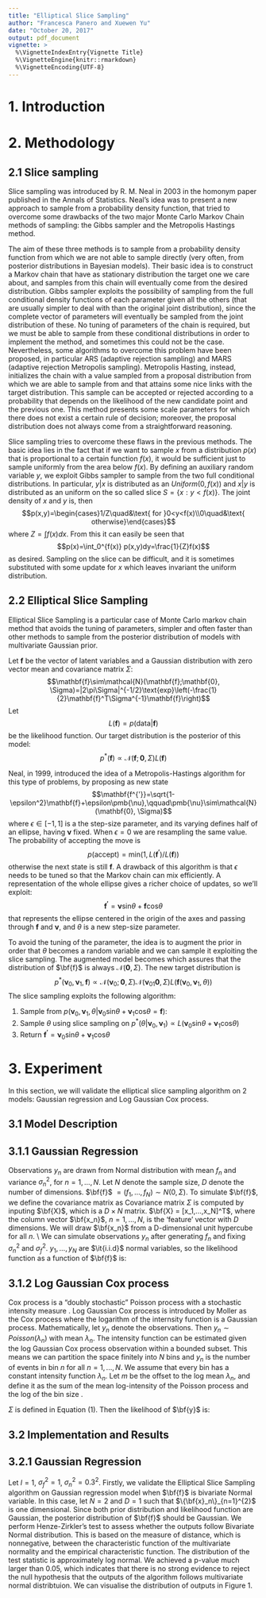 ```yaml
---
title: "Elliptical Slice Sampling"
author: "Francesca Panero and Xuewen Yu"
date: "October 20, 2017"
output: pdf_document
vignette: >
  %\VignetteIndexEntry{Vignette Title}
  %\VignetteEngine{knitr::rmarkdown}
  %\VignetteEncoding{UTF-8}
---
```

# 1. Introduction

# 2. Methodology
## 2.1 Slice sampling

Slice sampling was introduced by R. M. Neal in 2003 in the homonym paper published in the Annals of Statistics. Neal's idea was to present a new approach to sample from a probability density function, that tried to overcome some drawbacks of the two major Monte Carlo Markov Chain methods of sampling: the Gibbs sampler and the Metropolis Hastings method.

The aim of these three methods is to sample from a probability density function from which we are not able to sample directly (very often, from posterior distributions in Bayesian models). Their basic idea is to construct a Markov chain that have as stationary distribution the target one we care about, and samples from this chain will eventually come from the desired distribution. 
Gibbs sampler exploits the possibility of sampling from the full conditional density functions of each parameter given all the others (that are usually simpler to deal with than the original joint distribution), since the complete vector of parameters will eventually be sampled from the joint distribution of these. No tuning of parameters of the chain is required, but we must be able to sample from these conditional distributions in order to implement the method, and sometimes this could not be the case. Nevertheless, some algorithms to overcome this problem have been proposed, in particular ARS (adaptive rejection sampling) and MARS (adaptive rejection Metropolis sampling).
Metropolis Hasting, instead, initializes the chain with a value sampled from a proposal distribution from which we are able to sample from and that attains some nice links with the target distribution. This sample can be accepted or rejected according to a probability that depends on the likelihood of the new candidate point and the previous one. This method presents some scale parameters for which there does not exist a certain rule of decision; moreover, the proposal distribution does not always come from a straightforward reasoning.

Slice sampling tries to overcome these flaws in the previous methods. The basic idea lies in the fact that if we want to sample $x$ from a distribution $p(x)$ that is proportional to a certain function $f(x)$, it would be sufficient just to sample uniformly from the area below $f(x)$.
By defining an auxiliary random variable $y$, we exploit Gibbs sampler to sample from the two full conditional distributions. In particular, $y|x$ is distributed as an $Uniform(0,f(x))$ and $x|y$ is distributed as an uniform on the so called slice $S=\lbrace x: y<f(x)\rbrace$. The joint density of $x$ and $y$ is, then $$p(x,y)=\begin{cases}1/Z\quad&\text{ for }0<y<f(x)\\0\quad&\text{ otherwise}\end{cases}$$where $Z=\int f(x)dx$. From this it can easily be seen that $$p(x)=\int_0^{f(x)} p(x,y)dy=\frac{1}{Z}f(x)$$as desired. Sampling on the slice can be difficult, and it is sometimes substituted with some update for $x$ which leaves invariant the uniform distribution.

## 2.2 Elliptical Slice Sampling

Elliptical Slice Sampling is a particular case of Monte Carlo markov chain method that avoids the tuning of parameters, simpler and often faster than other methods to sample from the posterior distribution of models with multivariate Gaussian prior.

Let $\mathbf{f}$ be the vector of latent variables and a Gaussian distribution with zero vector mean and covariance matrix $\Sigma$: $$\mathbf{f}\sim\mathcal{N}(\mathbf{f};\mathbf{0}, \Sigma)=|2\pi\Sigma|^{-1/2}\text{exp}\left(-\frac{1}{2}\mathbf{f}^T\Sigma^{-1}\mathbf{f}\right)$$ Let $$L(\mathbf{f})=p(\text{data}|\mathbf{f})$$ be the likelihood function. Our target distribution is the posterior of this model: $$p^*(\mathbf{f})\propto \mathcal{N}(\mathbf{f};\mathbf{0}, \Sigma)L(\mathbf{f})$$

Neal, in 1999, introduced the idea of a Metropolis-Hastings algorithm for this type of problems, by proposing as new state 
$$\mathbf{f^{'}}=\sqrt{1-\epsilon^2}\mathbf{f}+\epsilon\pmb{\nu},\qquad\pmb{\nu}\sim\mathcal{N}(\mathbf{0}, \Sigma)$$ where $\epsilon\in[-1,1]$ is a the step-size parameter, and its varying defines half of an ellipse, having $\pmb{\nu}$ fixed. When $\epsilon=0$ we are resampling the same value. The probability of accepting the move is $$p(\text{accept})=\text{min}(1,L(\mathbf{f^{'}})/L(\mathbf{f}))$$ otherwise the next state is still $\mathbf{f}$. A drawback of this algorithm is that $\epsilon$ needs to be tuned so that the Markov chain can mix efficiently. A representation of the whole ellipse gives a richer choice of updates, so we'll exploit: $$\mathbf{f^{'}}=\pmb{\nu}\text{sin}\theta+\mathbf{f}\text{cos}\theta$$ that represents the ellipse centered in the origin of the axes and passing through $\mathbf{f}$ and $\pmb{\nu}$, and $\theta$ is a new step-size parameter.

To avoid the tuning of the parameter, the idea is to augment the prior in order that $\theta$ becomes a random variable and we can sample it exploiting the slice sampling. The augmented model becomes
\begin{align*}
\pmb{\nu}_0&\sim\mathcal{N}(\mathbf{0},\Sigma)\\
\pmb{\nu}_1&\sim\mathcal{N}(\mathbf{0},\Sigma)\\
\theta&\sim \text{Uniform}[0,2\pi]\\
\mathbf{f^{'}}&=\pmb{\nu}_0\text{sin}\theta+\pmb{\nu}_1\text{cos}\theta
\end{align*}
which assures that the distribution of $\bf{f}$ is always $\mathcal{N}(\mathbf{0},\Sigma)$. The new target distribution is $$p^*(\pmb{\nu}_0,\pmb{\nu}_1,\mathbf{f})\propto\mathcal{N}(\pmb{\nu}_0;\mathbf{0},\Sigma)\mathcal{N}(\pmb{\nu}_01\mathbf{0},\Sigma)L(\mathbf{f}(\pmb{\nu}_0,\pmb{\nu}_1,\theta))$$
The slice sampling exploits the following algorithm:

1. Sample from $p(\pmb{\nu}_0,\pmb{\nu}_1,\theta|\pmb{\nu}_0\text{sin}\theta+\pmb{\nu}_1\text{cos}\theta=\mathbf{f})$:
\begin{align*}
\theta &\sim\text{Uniform}[0,2\pi]\\
\pmb{\nu}&\sim\mathcal{N}(\mathbf{0},\Sigma)\\ 
\pmb{\nu}_0 &\leftarrow\mathbf{f}\text{sin}\theta+\pmb{\nu}\text{cos}\theta\\
\pmb{\nu}_1 &\leftarrow\mathbf{f}\text{cos}\theta-\pmb{\nu}\text{sin}\theta
\end{align*}
2. Sample $\theta$ using slice sampling on $p^*(\theta|\pmb{\nu}_0,\pmb{\nu}_1)\propto L(\pmb{\nu}_0\text{sin}\theta+\pmb{\nu}_1\text{cos}\theta)$
3. Return $\mathbf{f^{'}}=\pmb{\nu}_0\text{sin}\theta+\pmb{\nu}_1\text{cos}\theta$

# 3. Experiment
In this section, we will validate the elliptical slice sampling algorithm on 2 models: Gaussian regression and Log Gaussian Cox process. 
  
## 3.1 Model Description
## 3.1.1 Gaussian Regression
  Observations $y_n$ are drawn from Normal distribution with mean $f_n$ and variance $\sigma_n^2$, for $n = 1,...,N$. Let $N$ denote the sample size, $D$ denote the number of dimensions. $\bf{f}$ $= (f_1,...,f_N) \sim{N(0,\Sigma)}$. To simulate $\bf{f}$, we define the covariance matrix as 
  \begin{equation}
  \Sigma_{i,j} = \sigma_{f}^{2}exp(-\frac{1}{2}\sum_{d=1}^{D}(x_{d,i} - x_{d,j})^2/l^2)
  \end{equation}
  Covariance matrix $\Sigma$ is computed by inputing $\bf{X}$, which is a $D\times{N}$ matrix. $\bf{X} = [x_1,...,x_N]^T$, where the column vector $\bf{x_n}$, $n = 1,...,N$, is the 'feature' vector with $D$ dimensions. We will draw $\bf{x_n}$ from a D-dimensional unit hypercube for all $n$. \\
  We can simulate observations $y_n$ after generating $f_n$ and fixing $\sigma_{n}^2$ and $\sigma_{f}^2$. $y_1,...,y_N$ are $\it{i.i.d}$ normal variables, so the likelihood function as a function of $\bf{f}$ is:
  \begin{equation}
  L_r(\bf{f}) = \prod_{n=1}^{N} \it{N(y_n;f_n,\sigma_n^2)}
  \end{equation}
  
## 3.1.2 Log Gaussian Cox process
  Cox process is a "doubly stochastic" Poisson process with a stochastic intensity measure \cite{Moller}. Log Gaussian Cox process is introduced by Moller \cite{Moller} as the Cox process where the logarithm of the internsity function is a Gaussian process. Mathematically, let $y_n$ denote the observations. Then $y_n \sim{Poisson(\lambda_n)}$ with mean $\lambda_n$. The intensity function can be estimated given the log Gaussian Cox process observation within a bounded subset. This means we can partition the space finitely into $N$ bins and $y_n$ is the number of events in bin $n$ for all $n = 1,...,N$. We assume that every bin has a constant intensity function $\lambda_n$. Let $m$ be the offset to the log mean $\lambda_n$, and define it as the sum of the mean log-intensity of the Poisson process and the log of the bin size \cite{ESS}. 
  \begin{equation}
  y_n|f_n \sim{Poisson(exp(f_n + m))}
  \end{equation}
  \begin{equation}
  \bf{f} \sim{N(0,\Sigma)}
  \end{equation}
  
  $\Sigma$ is defined in Equation (1). Then the likelihood of $\bf{y}$ is:
  \begin{equation}
  L_p(\bf{f}) = \prod_{n=1}^{N}\frac{\lambda_{n}^{y_{n}} exp(-\lambda_n)}{y_n!}, \lambda_n = e^{f_n+m}
  \end{equation}
  
## 3.2 Implementation and Results
## 3.2.1 Gaussian Regression
  Let $l=1$, $\sigma_{f}^2 = 1$, $\sigma_{n}^2 = 0.3^2$. Firstly, we validate the Elliptical Slice Sampling algorithm on Gaussian regression model when $\bf{f}$ is bivariate Normal variable. In this case, let $N = 2$ and $D = 1$ such that $\{\bf{x}_n\}_{n=1}^{2}$ is one dimensional. Since both prior distribution and likelihood function are Gaussian, the posterior distribution of $\bf{f}$ should be Gaussian. We perform Henze-Zirkler's test to assess whether the outputs follow Bivariate Normal distribution. This is based on the measure of distance, which is nonnegative, between the characteristic function of the multivariate normality and the empirical characteristic function. The distribution of the test statistic is approximately log normal. We achieved a p-value much larger than 0.05, which indicates that there is no strong evidence to reject the null hypothesis that the outputs of the algorithm follows multivariate normal distribtuion. We can visualise the distribution of outputs in Figure 1. 

\begin{figure} [h!]
\includegraphics{3dplot.pdf}
\caption{Perspective (left) and Contour (right) plots for bivariate outputs}
\end{figure}
